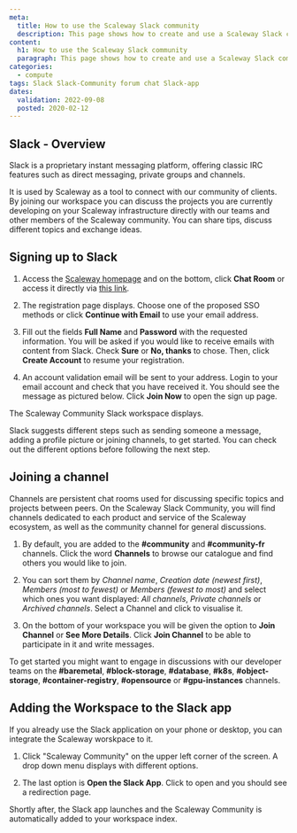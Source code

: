 ```yaml
---
meta:
  title: How to use the Scaleway Slack community
  description: This page shows how to create and use a Scaleway Slack community account.
content:
  h1: How to use the Scaleway Slack community
  paragraph: This page shows how to create and use a Scaleway Slack community account.
categories:
  - compute
tags: Slack Slack-Community forum chat Slack-app
dates:
  validation: 2022-09-08
  posted: 2020-02-12
---
```


## Slack - Overview

Slack is a proprietary instant messaging platform, offering classic IRC features such as direct messaging, private groups and channels.

It is used by Scaleway as a tool to connect with our community of clients. By joining our workspace you can discuss the projects you are currently developing on your Scaleway infrastructure directly with our teams and other members of the Scaleway community. You can share tips, discuss different topics and exchange ideas.

## Signing up to Slack

1. Access the [Scaleway homepage](https://www.scaleway.com/en/) and on the bottom, click **Chat Room** or access it directly via [this link](https://scaleway-community.slack.com/join/shared_invite/zt-19uuwgo5h-bofWNwE~jijt70lQkziQxg#/shared-invite/email/).

  <Lightbox src="scaleway-slack-on-the-scaleway-page.webp" alt="" />

2. The registration page displays. Choose one of the proposed SSO methods or click **Continue with Email** to use your email address.

  <Lightbox src="scaleway-slack-login.webp" alt="" />

3. Fill out the fields **Full Name** and **Password** with the requested information.
  You will be asked if you would like to receive emails with content from Slack. Check
  **Sure** or **No, thanks** to chose. Then, click **Create Account** to resume
  your registration.

  <Lightbox src="scaleway-sign-up-to-scaleway-slack-workspace.webp" alt="" />

4. An account validation email will be sent to your address. Login to your email account and check that you have received it. You should see the message as pictured below. Click **Join Now** to open the sign up page.

  <Lightbox src="scaleway-slack-invitation-e-mail.webp" alt="" />

The Scaleway Community Slack workspace displays.

  <Lightbox src="scaleway-scaleway-slack-community-workspace.webp" alt="" />

  Slack suggests different steps such as sending someone a message, adding a profile picture or joining channels, to get started. You can check out the different options before following the next step.

## Joining a channel

Channels are persistent chat rooms used for discussing specific topics and projects between peers. On the Scaleway Slack Community, you will find channels dedicated to each product and service of the Scaleway ecosystem, as well as the community channel for general discussions.

<Lightbox src="scaleway-list-of-scaleway-community-slack-channels.webp" alt="" />

1. By default, you are added to the **#community** and **#community-fr** channels. Click the word **Channels** to browse our catalogue and find others you would like to join.

2. You can sort them by _Channel name_, _Creation date (newest first)_, _Members (most to fewest)_ or _Members (fewest to most)_ and select which ones you want displayed: _All channels_, _Private channels_ or _Archived channels_. Select a Channel and click to visualise it.

3. On the bottom of your workspace you will be given the option to **Join Channel** or **See More Details**. Click **Join Channel** to be able to participate in it and write messages.

  <Lightbox src="scaleway-join-channel-or-see-more-details.webp" alt="" />

To get started you might want to engage in discussions with our developer teams on the **#baremetal**, **#block-storage**, **#database**, **#k8s**, **#object-storage**, **#container-registry**, **#opensource** or **#gpu-instances** channels.

## Adding the Workspace to the Slack app

If you already use the Slack application on your phone or desktop, you can integrate the Scaleway worskpace to it.

1. Click "Scaleway Community" on the upper left corner of the screen. A drop down menu displays with different options.

  <Lightbox src="scaleway-open-the-slack-app.webp" alt="" />

2. The last option is **Open the Slack App**. Click to open and you should see a redirection page.

Shortly after, the Slack app launches and the Scaleway Community is automatically added to your workspace index.

  <Lightbox src="scaleway-scaleway-worskpace-on-the-slack-app.webp" alt="" />
